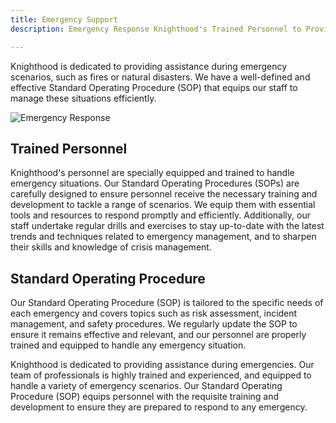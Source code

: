 ```yaml
---
title: Emergency Support
description: Emergency Response Knighthood's Trained Personnel to Provide Support

---
```




Knighthood is dedicated to providing assistance during emergency scenarios, such as fires or natural disasters. We have a well-defined and effective Standard Operating Procedure (SOP) that equips our staff to manage these situations efficiently.

![Emergency Response](/emer.jpg)

## Trained Personnel

Knighthood's personnel are specially equipped and trained to handle emergency situations. Our Standard Operating Procedures (SOPs) are carefully designed to ensure personnel receive the necessary training and development to tackle a range of scenarios. We equip them with essential tools and resources to respond promptly and efficiently. Additionally, our staff undertake regular drills and exercises to stay up-to-date with the latest trends and techniques related to emergency management, and to sharpen their skills and knowledge of crisis management.

## Standard Operating Procedure

Our Standard Operating Procedure (SOP) is tailored to the specific needs of each emergency and covers topics such as risk assessment, incident management, and safety procedures. We regularly update the SOP to ensure it remains effective and relevant, and our personnel are properly trained and equipped to handle any emergency situation.

Knighthood is dedicated to providing assistance during emergencies. Our team of professionals is highly trained and experienced, and equipped to handle a variety of emergency scenarios. Our Standard Operating Procedure (SOP) equips personnel with the requisite training and development to ensure they are prepared to respond to any emergency.

